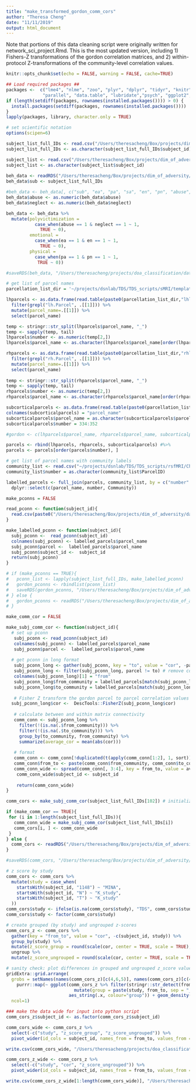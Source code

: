 ```yaml
---
title: "make_transformed_gordon_comm_cors"
author: "Theresa Cheng"
date: "11/11/2019"
output: html_document
---
```


Note that portions of this data cleaning script were originally written for network_sci_project.Rmd. This is the most updated version, including 1) Fishers-Z transformations of the gordon correlation matrices, and 2) within-protocol Z-transformations of the community-level correlation values. 

```r
knitr::opts_chunk$set(echo = FALSE, warning = FALSE, cache=TRUE)

## Load required packages ##
packages <-  c("lme4", "nlme", "zoo", "plyr", "dplyr", "tidyr", "knitr",
              "parallel", "data.table", "lubridate","psych", "ggplot2", "igraph", "brainGraph")
if (length(setdiff(packages, rownames(installed.packages()))) > 0) {
  install.packages(setdiff(packages, rownames(installed.packages())))  
}
lapply(packages, library, character.only = TRUE)

# set scientific notation
options(scipen=6)
```

```r

subject_list_full_IDs <- read.csv("/Users/theresacheng/Box/projects/dim_of_adversity/subjects_across_samples/inc_subj_full_ids.csv") # with full path subject IDs
subject_list_full_IDs <- as.character(subject_list_full_IDs$subject_id)

subject_list <- read.csv("/Users/theresacheng/Box/projects/dim_of_adversity/subjects_across_samples/included_subjects.csv") # with full path subject IDs
subject_list <- as.character(subject_list$subject_id)
  
beh_data <- readRDS("/Users/theresacheng/Box/projects/dim_of_adversity/group_models/all_studies_beh_vars.rds")
beh_data$sub <- subject_list_full_IDs

#beh_data <- beh_data[, c("sub", "ea", "pa", "sa", "en", "pn", "abuse", "neglect", "study")]
beh_data$abuse <- as.numeric(beh_data$abuse)
beh_data$neglect <- as.numeric(beh_data$neglect)

beh_data <- beh_data %>% 
  mutate(polyvictimization =
           case_when(abuse == 1 & neglect == 1 ~ 1,
             TRUE ~ 0),
         emotional = 
           case_when(ea == 1 & en == 1 ~ 1,
             TRUE ~ 0),
         physical = 
           case_when(pa == 1 & pn == 1 ~ 1,
            TRUE ~ 0))

#saveRDS(beh_data, "/Users/theresacheng/projects/doa_classification/data/beh_data.RDS")
```

```r

# get list of parcel names
parcellation_list_dir = '~/projects/dsnlab/TDS/TDS_scripts/sMRI/templates/lists/'

lhparcels <- as.data.frame(read.table(paste0(parcellation_list_dir,"lhlabels.txt"))[[1]]) %>%
  filter(grepl("lh.Parcel", .[[1]])) %>%
  mutate(parcel_name=.[[1]]) %>% 
  select(parcel_name)

temp <- stringr::str_split(lhparcels$parcel_name, "_") 
temp <- sapply(temp, tail)
lhparcels$number <- as.numeric(temp[2,])
lhparcels$parcel_name <- as.character(lhparcels$parcel_name[order(lhparcels$number)])

rhparcels <- as.data.frame(read.table(paste0(parcellation_list_dir,"rhlabels.txt"))[[1]]) %>%
  filter(grepl("rh.Parcel", .[[1]])) %>%
  mutate(parcel_name=.[[1]]) %>%
  select(parcel_name)
 
temp <- stringr::str_split(rhparcels$parcel_name, "_") 
temp <- sapply(temp, tail)
rhparcels$number <- as.numeric(temp[2,])
rhparcels$parcel_name <- as.character(rhparcels$parcel_name[order(rhparcels$number)])

subcorticalparcels <- as.data.frame(read.table(paste0(parcellation_list_dir,"hcp_subcortical.txt")))
colnames(subcorticalparcels) = "parcel_name"
subcorticalparcels$parcel_name = as.character(subcorticalparcels$parcel_name)
subcorticalparcels$number = 334:352

#gordon <- c(lhparcels$parcel_name, rhparcels$parcel_name, subcorticalparcels$parcel_name)

parcels <- rbind(lhparcels, rhparcels, subcorticalparcels) #%>% 
parcels <- parcels[order(parcels$number), ]

# get list of parcel names with community labels
community_list <- read.csv("~/projects/dsnlab/TDS/TDS_scripts/rsfMRI/Cheng_SAP/Parcels/Parcels.csv")
community_list$number = as.character(community_list$ParcelID)

labelled_parcels <- full_join(parcels, community_list, by = c("number" = "ParcelID")) %>% 
  dplyr::select(c(parcel_name, number, Community))
```

```r
make_pconns = FALSE

read_pconn <- function(subject_id){
  read.csv(paste0("/Users/theresacheng/Box/projects/dim_of_adversity/data/gordon_pconn/", subject_id, "_gordon_pconn.csv"), header = FALSE)
}

make_labelled_pconn <- function(subject_id){
  subj_pconn <-  read_pconn(subject_id)
  colnames(subj_pconn) <- labelled_parcels$parcel_name
  subj_pconn$parcel <-  labelled_parcels$parcel_name
  subj_pconn$subject_id <-  subject_id
  return(subj_pconn)
} 

# if (make_pconns == TRUE){
#   pconn_list <- lapply(subject_list_full_IDs, make_labelled_pconn)
#   gordon_pconns <- rbindlist(pconn_list)
#   saveRDS(gordon_pconns, "/Users/theresacheng/Box/projects/dim_of_adversity/data/gordon_pconns.RDS")
# } else {
#   gordon_pconns <- readRDS("/Users/theresacheng/Box/projects/dim_of_adversity/data/gordon_pconns.RDS")
# }

```

```r
make_comm_cor = FALSE

make_subj_comm_cor <- function(subject_id){
  # set up pconn
   subj_pconn <- read_pconn(subject_id)
   colnames(subj_pconn) <- labelled_parcels$parcel_name
   subj_pconn$parcel <-  labelled_parcels$parcel_name
   
  # get pconn in long format
   subj_pconn_long <- gather(subj_pconn, key = "to", value = "cor", -parcel)
   subj_pconn_long <- filter(subj_pconn_long, parcel != to) # remove correlations with self
   colnames(subj_pconn_long)[1] = "from"
   subj_pconn_long$from_community = labelled_parcels[match(subj_pconn_long$from, labelled_parcels$parcel_name), "Community"]
   subj_pconn_long$to_community = labelled_parcels[match(subj_pconn_long$to, labelled_parcels$parcel_name), "Community"]
   
   # Fisher Z transform the gordon parcel to parcel correlation values
  subj_pconn_long$cor <-  DescTools::FisherZ(subj_pconn_long$cor)
  
   # calculate between and within matrix connectivity
   comm_conn <- subj_pconn_long %>% 
     filter(!(is.na(.$from_community))) %>%
     filter(!(is.na(.$to_community))) %>% 
     group_by(to_community, from_community) %>% 
     summarize(average_cor = mean(abs(cor)))
   
   # format
   comm_conn <- comm_conn[!duplicated(t(apply(comm_conn[1:2], 1, sort))), ] # remove duplicates
   comm_conn$from_to <- paste(comm_conn$from_community, comm_conn$to_community, sep = "_")
   comm_conn_wide <- spread(comm_conn[, 3:4], key = from_to, value = average_cor)
    comm_conn_wide$subject_id <- subject_id
    
    return(comm_conn_wide)
}

comm_cors <- make_subj_comm_cor(subject_list_full_IDs[102]) # initialize

if (make_comm_cor == TRUE){
 for (i in 1:length(subject_list_full_IDs)){
   comm_conn_wide = make_subj_comm_cor(subject_list_full_IDs[i])
   comm_cors[i, ] <- comm_conn_wide
 } 
} else {
  comm_cors <- readRDS("/Users/theresacheng/Box/projects/dim_of_adversity/data/comm_cors_fisher_z.RDS")
}

#saveRDS(comm_cors, "/Users/theresacheng/Box/projects/dim_of_adversity/data/comm_cors_fisher_z.RDS")

# z score by study 
comm_cors <- comm_cors %>% 
  mutate(study = case_when(
    startsWith(subject_id, "1148") ~ "MINA",
    startsWith(subject_id, "N") ~ "K_study",
    startsWith(subject_id, "T") ~ "K_study"
  ))
comm_cors$study <- ifelse(is.na(comm_cors$study), "TDS", comm_cors$study)
comm_cors$study <- factor(comm_cors$study)

# create grouped (by study) and ungrouped z-scores
comm_cors_z <- comm_cors %>% 
  gather(key = "from_to", value = "cor", -c(subject_id, study)) %>% 
  group_by(study) %>%
  mutate(z_score_group = round(scale(cor, center = TRUE, scale = TRUE), 3)) %>% 
  ungroup %>% 
  mutate(z_score_ungrouped = round(scale(cor, center = TRUE, scale = TRUE), 3))

# sanity check: plot differences in grouped and ungrouped z_score values 
gridExtra::grid.arrange(
  grobs = setNames(names(comm_cors_z)[c(4,6,5)], names(comm_cors_z)[c(4,6,5)]) %>% 
    purrr::map(~ ggplot(comm_cors_z %>% filter(stringr::str_detect(from_to, "^Auditory")) %>%
                          mutate(group = paste(study, from_to, sep = "_")),
                        aes_string(.x, colour="group")) + geom_density()), 
  ncol=1)

### make the data wide for input into python script
comm_cors_z$subject_id <- as.factor(comm_cors_z$subject_id)

comm_cors_wide <- comm_cors_z %>% 
  select(-c("study", "z_score_group", "z_score_ungrouped")) %>% 
  pivot_wider(id_cols = subject_id, names_from = from_to, values_from = cor)

write.csv(comm_cors_wide, "/Users/theresacheng/projects/doa_classification/data/comm_cors.csv", row.names = FALSE) 

comm_cors_z_wide <- comm_cors_z %>% 
  select(-c("study", "cor", "z_score_ungrouped")) %>% 
  pivot_wider(id_cols = subject_id, names_from = from_to, values_from = z_score_group)

write.csv(comm_cors_z_wide[1:length(comm_cors_wide)], "/Users/theresacheng/projects/doa_classification/data/comm_cors_z.csv", row.names = FALSE)
```

